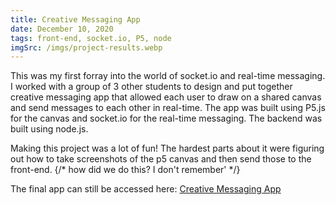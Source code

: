 ```yaml
---
title: Creative Messaging App
date: December 10, 2020
tags: front-end, socket.io, P5, node
imgSrc: /imgs/project-results.webp
---
```


This was my first forray into the world of socket.io and real-time messaging. I worked with a group of 3 other students to design and put together creative messaging app that allowed each user to draw on a shared canvas and send messages to each other in real-time. The app was built using P5.js for the canvas and socket.io for the real-time messaging. The backend was built using node.js.

Making this project was a lot of fun! The hardest parts about it were figuring out how to take screenshots of the p5 canvas and then send those to the front-end.
{/* how did we do this? I don't remember' */}

The final app can still be accessed here: [Creative Messaging App](https://outgoing-painted-scorpio.glitch.me/)
